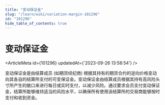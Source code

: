 ```yaml
---
title: "变动保证金"
slug: "/learn/wiki/variation-margin-101296"
id: "101296"
hide_table_of_contents: true
---
```



# 变动保证金

<ArticleMeta id={101296} updatedAt={'2023-09-26 13:58:54'} />
<div className='border-solid border-b border-t-0 my-4 border-[var(--ifm-color-gray-300)]' />

变动保证金是由结算成员 (如期货经纪商) 根据其持有的期货合约的逆向价格变动向其各自的结算所支付的可变保证金。变动保证金由结算成员根据其持有高风险头寸所产生的敞口来进行每日或实时支付，以减少风险。通过要求会员支付变动保证金，结算所能够维持适当的风险水平，以确保所有使用该结算所的交易商能够按时支付和收到资金。
